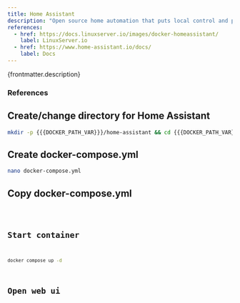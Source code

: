 ```yaml
---
title: Home Assistant
description: "Open source home automation that puts local control and privacy first. Powered by a worldwide community of tinkerers and DIY enthusiasts."
references:
  - href: https://docs.linuxserver.io/images/docker-homeassistant/
    label: LinuxServer.io
  - href: https://www.home-assistant.io/docs/
    label: Docs
---
```



<p>{frontmatter.description}</p>

### References

<ReferenceLinks references={frontmatter.references} />

## Create/change directory for Home Assistant

```sh
mkdir -p {{{DOCKER_PATH_VAR}}}/home-assistant && cd {{{DOCKER_PATH_VAR}}}/home-assistant
```

## Create docker-compose.yml

```sh
nano docker-compose.yml
```

## Copy docker-compose.yml

<Code lang="yml" title="docker-compose.yml" code={yaml} />

## Start container

```sh
docker compose up -d
```

## Open web ui

<OpenWebUI port="8123" />
